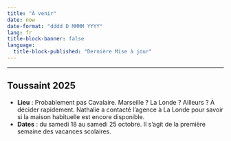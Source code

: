 ```yaml
---
title: "À venir"
date: now
date-format: "dddd D MMMM YYYY"
lang: fr
title-block-banner: false
language:
  title-block-published: "Dernière Mise à jour"
---
```


----

<!-- ## Pâques 2025 -->


<!-- - **Lieu** : Cavalaire, au [150, allée Trémière.](https://maps.app.goo.gl/ARBdEF7RomfWtA4y6) [Description de la location sur Abritel.](https://www.abritel.fr/location-vacances/p1559446?chkin=2025-04-19&chkout=2025-04-26&d1=2025-04-19&d2=2025-04-26&startDate=2025-04-19&endDate=2025-04-26&x_pwa=1&rfrr=HSR&pwa_ts=1731235639382&referrerUrl=aHR0cHM6Ly93d3cuYWJyaXRlbC5mci9Ib3RlbC1TZWFyY2g%3D&useRewards=false&adults=10&regionId=5820&destination=La%20Croix-Valmer%2C%20Var%2C%20France&destType=BOUNDING_BOX&latLong=43.20652%2C6.568811&total_price=0%2C2763&privacyTrackingState=CAN_TRACK&searchId=f731331e-77e3-472e-af7d-8e094b23e8cf&sort=RECOMMENDED&top_dp=2201&top_cur=EUR&userIntent=&selectedRoomType=33393363&selectedRatePlan=0003c5787f7ffc0e421680a75be28e560c9f&expediaPropertyId=33393363) Aucune location n'était disponible le long de la rivière à La Londe, et la maison de l'avenue de la Castillane à Cavalaire n'était pas disponible non plus... 😢 -->

<!-- - **Dates** : du samedi 19 au samedi 26 avril 2025. C'est la première semaine des vacances scolaires de la zone A (Poitiers, La Rochelle), deuxième semaine de celles de la zone C (Toulouse). -->

<!-- <iframe src="https://www.google.com/maps/embed?pb=!1m18!1m12!1m3!1d2909.567215352485!2d6.510897013174119!3d43.17660788300228!2m3!1f0!2f0!3f0!3m2!1i1024!2i768!4f13.1!3m3!1m2!1s0x12cece676e4b788d%3A0xe4d8df7233a5d611!2sAll.%20Tr%C3%A9mi%C3%A8re%2C%2083240%20Cavalaire-sur-Mer!5e0!3m2!1sfr!2sfr!4v1731572573722!5m2!1sfr!2sfr" width="600" height="450" style="border:0;" allowfullscreen="" loading="lazy" referrerpolicy="no-referrer-when-downgrade"></iframe> -->


<!-- ## Été 2025 -->
<!-- 
- **Lieu** : plongée depuis Lanildut, même location au milieu des champs qu'en 2014, 2017 et 2023, à [Kernaeret](https://maps.app.goo.gl/JQ3J7bfib4vKk3nH8). Toujours 4 places en bas (1 lit double et 2 lits simples, dans 2 chambres), et 5 places en haut (un lit double dans une chambre, 3 lits simples dans l'autre), et il y a de la place pour 2 ou 3 matelas si besoin. La maison est vieillotte, mais très bien pour nous (literie un peu molle quand même !). On peut gonfler dans le jardin, il y a de la place pour la remorque bateau et tous les véhicules, et le garage/grange est parfait pour stocker le matos. Un WC en haut et un en bas, une seule douche. Tarif imbattable.

- **Dates** : location réservée du samedi 26 juillet au samedi 09 août. La meilleure fenêtre pour plonger est à cheval sur les 2 semaines, du jeudi 31 juillet au jeudi 07 août.

<iframe src="https://www.google.com/maps/embed?pb=!1m17!1m12!1m3!1d4173.186987997045!2d-4.721153!3d48.48730200000001!2m3!1f0!2f0!3f0!3m2!1i1024!2i768!4f13.1!3m2!1m1!2zNDjCsDI5JzE0LjMiTiA0wrA0MycxNi4yIlc!5e1!3m2!1sen!2sfr!4v1745595330917!5m2!1sen!2sfr" width="600" height="450" style="border:0;" allowfullscreen="" loading="lazy" referrerpolicy="no-referrer-when-downgrade"></iframe>

**Horaires des marées à Brest**

![](img/Marees2025.png){width=18.3%}
![](img/Coef2025.png){width=45%} 
 -->

## Toussaint 2025

- **Lieu** : Probablement pas Cavalaire. Marseille ? La Londe ? Ailleurs ? À décider rapidement. Nathalie a contacté l'agence à La Londe pour savoir si la maison habituelle est encore disponible.
- **Dates** : du samedi 18 au samedi 25 octobre. Il s'agit de la première semaine des vacances scolaires. 
